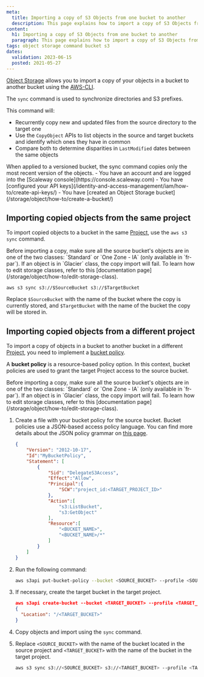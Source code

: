 ```yaml
---
meta:
  title: Importing a copy of S3 Objects from one bucket to another
  description: This page explains how to import a copy of S3 Objects from one bucket to another.
content:
  h1: Importing a copy of S3 Objects from one bucket to another
  paragraph: This page explains how to import a copy of S3 Objects from one bucket to another.
tags: object storage command bucket s3
dates:
  validation: 2023-06-15
  posted: 2021-05-27
---
```


[Object Storage](https://www.scaleway.com/en/object-storage/) allows you to import a copy of your objects in a bucket to another bucket using the [AWS-CLI](/storage/object/api-cli/object-storage-aws-cli/).

The `sync` command is used to synchronize directories and S3 prefixes.

This command will:

- Recurrently copy new and updated files from the source directory to the target one
- Use the `CopyObject` APIs to list objects in the source and target buckets and identify which ones they have in common
- Compare both to determine disparities in `LastModified` dates between the same objects

<Macro id="iam-requirements" />

<Message type="note">
  When applied to a versioned bucket, the sync command copies only the most recent version of the objects.
</Message>

<Message type="requirement">
  - You have an account and are logged into the [Scaleway console](https://console.scaleway.com)
  - You have [configured your API keys](/identity-and-access-management/iam/how-to/create-api-keys/)
  - You have [created an Object Storage bucket](/storage/object/how-to/create-a-bucket/)
</Message>

## Importing copied objects from the same project

To import copied objects to a bucket in the same [Project](/console/my-project/quickstart/), use the `aws s3 sync` command.

<Message type="important">
  Before importing a copy, make sure all the source bucket's objects are in one of the two classes: `Standard` or `One Zone - IA` (only available in `fr-par`). If an object is in `Glacier` class, the copy import will fail. To learn how to edit storage classes, refer to this [documentation page](/storage/object/how-to/edit-storage-class).
</Message>

```
aws s3 sync s3://$SourceBucket s3://$TargetBucket
```

Replace `$SourceBucket` with the name of the bucket where the copy is currently stored, and `$TargetBucket` with the name of the bucket the copy will be stored in.

## Importing copied objects from a different project

To import a copy of objects in a bucket to another bucket in a different [Project](/console/my-project/quickstart/), you need to implement a [bucket policy](/storage/object/api-cli/bucket-policy).

A **bucket policy** is a resource-based policy option. In this context, bucket policies are used to grant the target Project access to the source bucket.

<Message type="important">
  Before importing a copy, make sure all the source bucket's objects are in one of the two classes: `Standard` or `One Zone - IA` (only available in `fr-par`). If an object is in `Glacier` class, the copy import will fail. To learn how to edit storage classes, refer to this [documentation page](/storage/object/how-to/edit-storage-class).
</Message>

1. Create a file with your bucket policy for the source bucket.
    <Message type="note">
      Bucket policies use a JSON-based access policy language. You can find more details about the JSON policy grammar on [this page](/storage/object/api-cli/bucket-policy).
    </Message>

    ```json
    {
        "Version": "2012-10-17",
        "Id":"MyBucketPolicy",
        "Statement": [
            {
                "Sid": "DelegateS3Access",
                "Effect":"Allow",
                "Principal":{
                    "SCW":"project_id:<TARGET_PROJECT_ID>"
                },
                "Action":[
                    "s3:ListBucket",
                    "s3:GetObject"
                ],
                "Resource":[
                    "<BUCKET_NAME>",
                    "<BUCKET_NAME>/*"
                ]
            }
        ]
    }
    ```
2. Run the following command:
    ```bash
    aws s3api put-bucket-policy --bucket <SOURCE_BUCKET> --profile <SOURCE_PROJECT> --policy file://bucket-policy.json
    ```
3. If necessary, create the target bucket in the target project.
    ```json
    aws s3api create-bucket --bucket <TARGET_BUCKET> --profile <TARGET_PROJECT>
    {
      "Location": "/<TARGET_BUCKET>"
    }
    ```
4. Copy objects and import using the `sync` command.
5. Replace `<SOURCE_BUCKET>` with the name of the bucket located in the source project and `<TARGET_BUCKET>` with the name of the bucket in the target project.
    ```bash
    aws s3 sync s3://<SOURCE_BUCKET> s3://<TARGET_BUCKET> --profile <TARGET_PROJECT>
    ```
